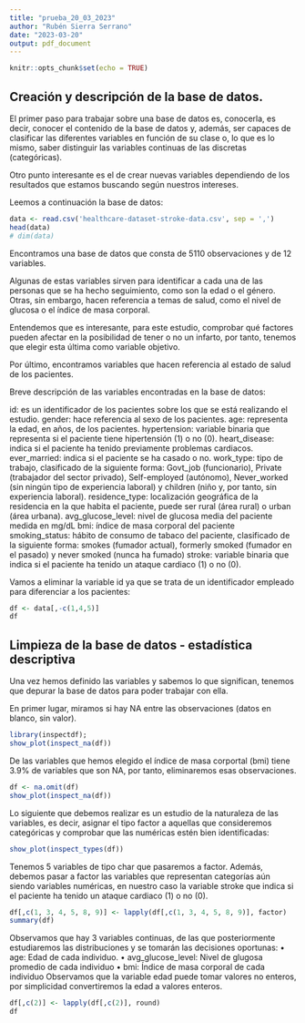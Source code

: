 ```yaml
---
title: "prueba_20_03_2023"
author: "Rubén Sierra Serrano"
date: "2023-03-20"
output: pdf_document
---
```


```r
knitr::opts_chunk$set(echo = TRUE)
```

## Creación y descripción de la base de datos.

El primer paso para trabajar sobre una base de datos es, conocerla, es decir, conocer el contenido de la base de datos y, además, ser capaces de clasificar las diferentes variables en función de su clase o, lo que es lo mismo, saber distinguir las variables continuas de las discretas (categóricas).

Otro punto interesante es el de crear nuevas variables dependiendo de los resultados que estamos buscando según nuestros intereses.

Leemos a continuación la base de datos:

```r
data <- read.csv('healthcare-dataset-stroke-data.csv', sep = ',')
head(data)
# dim(data)
```
Encontramos una base de datos que consta de 5110 observaciones y de 12 variables.

Algunas de estas variables sirven para identificar a cada una de las personas que se ha hecho seguimiento, como son la edad o el género. Otras, sin embargo, hacen referencia a temas de salud, como el nivel de glucosa o el índice de masa corporal.

Entendemos que es interesante, para este estudio, comprobar qué factores pueden afectar en la posibilidad de tener o no un infarto, por tanto, tenemos que elegir esta última como variable objetivo.

Por último, encontramos variables que hacen referencia al estado de salud de los pacientes.

Breve descripción de las variables encontradas en la base de datos:

id: es un identificador de los pacientes sobre los que se está realizando el estudio.
gender: hace referencia al sexo de los pacientes.
age: representa la edad, en años, de los pacientes.
hypertension: variable binaria que representa si el paciente tiene hipertensión (1) o no (0).
heart_disease: indica si el paciente ha tenido previamente problemas cardiacos.
ever_married: indica si el paciente se ha casado o no.
work_type: tipo de trabajo, clasificado de la siguiente forma: Govt_job (funcionario), Private (trabajador del sector privado), Self-employed (autónomo), Never_worked (sin ningún tipo de experiencia laboral) y children (niño y, por tanto, sin experiencia laboral).
residence_type: localización geográfica de la residencia en la que habita el paciente, puede ser rural (área rural) o urban (área urbana).
avg_glucose_level: nivel de glucosa media del paciente medida en mg/dL
bmi: índice de masa corporal del paciente
smoking_status: hábito de consumo de tabaco del paciente, clasificado de la siguiente forma: smokes (fumador actual), formerly smoked (fumador en el pasado) y never smoked (nunca ha fumado)
stroke: variable binaria que indica si el paciente ha tenido un ataque cardiaco (1) o no (0).

Vamos a eliminar la variable id ya que se trata de un identificador empleado para diferenciar a los pacientes:
```r
df <- data[,-c(1,4,5)]
df
```

## Limpieza de la base de datos - estadística descriptiva

Una vez hemos definido las variables y sabemos lo que significan, tenemos que depurar la base de datos para poder trabajar con ella.

En primer lugar, miramos si hay NA entre las observaciones (datos en blanco, sin valor).
```r
library(inspectdf);
show_plot(inspect_na(df))
```
De las variables que hemos elegido el índice de masa corportal (bmi) tiene 3.9% de variables que son NA, por tanto, eliminaremos esas observaciones.
```r
df <- na.omit(df)
show_plot(inspect_na(df))
```


Lo siguiente que debemos realizar es un estudio de la naturaleza de las variables, es decir, asignar el tipo factor a aquellas que consideremos categóricas y comprobar que las numéricas estén bien identificadas:
```r
show_plot(inspect_types(df))
```
Tenemos 5 variables de tipo char que pasaremos a factor. Además, debemos pasar a factor las variables que representan categorías aún siendo variables numéricas, en nuestro caso la variable stroke que indica si el paciente ha tenido un ataque cardiaco (1) o no (0).
```r
df[,c(1, 3, 4, 5, 8, 9)] <- lapply(df[,c(1, 3, 4, 5, 8, 9)], factor)
summary(df)
```

Observamos que hay 3 variables continuas, de las que posteriormente estudiaremos las distribuciones y se tomarán las decisiones oportunas:
• age: Edad de cada individuo.
• avg_glucose_level: Nivel de glugosa promedio de cada individuo
• bmi: Índice de masa corporal de cada individuo
Observamos que la variable edad puede tomar valores no enteros, por simplicidad convertiremos la edad a valores enteros.
```r
df[,c(2)] <- lapply(df[,c(2)], round)
df
```

